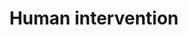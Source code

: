 ---
title: "Human intervention"
details: "Leave pen-and-paper bookings in the past allowing you to focus more on your business or 
simply enjoy your newfound free time. Seamless integrations and uninterrupted service."
items:
  - "Suited to business articles"
  - "Consistently typing speed"
action_btn:
  enable: true
  label: "Get started"
  link: "#"
shape: "/assets/imgs/shape/shape-s-40.png"
image: "/assets/imgs/feature/content-writer/img-s-43.png"
card:
  enable: true
  icon: "/assets/imgs/icon/icon-s-18.png"
  text: "Most powerful features included to Fledger"
---